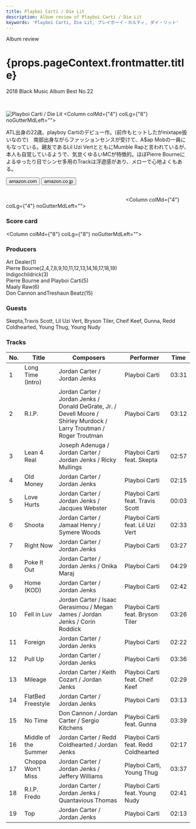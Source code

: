```yaml
---
title: Playboi Carti / Die Lit
description: Album review of Playboi Carti / Die Lit
keywords: 'Playboi Carti, Die Lit, プレイボーイ・カルティ, ダイ・リット'
---
```




<p className="largeP">Album review</p>
<h1 className="h1--no--margin">{props.pageContext.frontmatter.title}</h1>
<p className="largeP"><Link to="/best50/2018/">2018 Black Music Album Best No.22</Link></p>

<br/>
<Row  className="image-card-group">
	<Column colMd={"3"} colLg={"4"} noGutterMdLeft="">
       <ImageCard>

![Playboi Carti / Die Lit](../../images/cd/playboicarti1L.jpg) 
</ImageCard>
	</Column>
	<Column colMd={"4"} colLg={"8"} noGutterMdLeft="">
	  <p>
	    ATL出身の22歳、playboy Cartiのデビュー作。(前作もヒットしたがmixtape扱いなので)　南部出身ながらファッションセンスが受けて、A$ap Mobの一員にもなっている。親友であるLil Uzi VertとともにMumble Rapと言われているが、本人も自覚しているようで、気怠くゆるいMCが特徴的。ほぼPierre Bourneによるゆったり目でシンセ多用のTrackは浮遊感があり、メローで心地よくもある。
    </p>
    <div>
	    <Button className="button-right-mergin"  href="https://amzn.to/2YTuUPh" kind="primary" size="small" renderIcon={ArrowUpRight24}>
        amazon.com
      </Button>
      <Button className="button-right-mergin"  href="https://amzn.to/2YFGzRp" kind="secondary" size="small" renderIcon={ArrowUpRight24}>
        amazon.co.jp
      </Button>
	  </div>
	  <a style="display:inline-block;overflow:hidden;background:url(https://linkmaker.itunes.apple.com/ja-jp/lockup.svg?releaseDate=2018-05-11&kind=album&bubble=apple_music&style=mono-black) no-repeat;width:180px;height:45px;" href="https://geo.music.apple.com/jp/album/die-lit/1381553184?mt=1&app=music&ls=1&at=11lcug"></a>
    <a style="display:inline-block;overflow:hidden;background:url(https://linkmaker.itunes.apple.com/ja-jp/badge-lrg.svg?releaseDate=2018-05-11&kind=album&bubble=itunes_music) no-repeat;width:140px;height:41px;" href="https://geo.music.apple.com/jp/album/die-lit/1381553184?app=itunes&at=11lcug"></a>
  </Column>
</Row>
<Row >
  <Column colMd={"4"} colLg={"4"} noGutterMdLeft="">
    <div>
      <h3>Score card</h3>
	    <SliderJS1 value="1" />
      <SliderJS2 value="2" />
	    <SliderJS3 value="2" />
      <SliderJS4 value="8" />
    </div>
  </Column>
  <Column colMd={"8"} colLg={"8"} noGutterMdLeft="">
    <div>
      <h3>Producers</h3>
      <p>
        Art Dealer(1)
        <br/>Pierre Bourne(2,4,7,8,9,10,11,12,13,14,16,17,18,19)
        <br/>Indigochildrick(3)
        <br/>Pierre Bourne and Playboi Carti(5)
        <br/>Maaly Raw(6)
        <br/>Don Cannon andTreshaun Beatz(15)
      </p>
      <h3>Guests</h3>
      <p>
        Skepta,Travis Scott, Lil Uzi Vert, Bryson Tiler, Cheif Keef, Gunna, Redd Coldhearted, Young Thug, Young Nudy
      </p>
    </div>
  </Column>
</Row>

<h3>Tracks</h3>

|	No. |	 Title               |	 Composers                                                                                                           |	 Performer                          |	 Time	|
| --- |	-------------------- | --------------------------------------------------------------------------------------------------------------------- | ------------------------------------ | ----- |
|	1	  |	Long Time (Intro)    | Jordan Carter / Jordan Jenks                                                                                          | Playboi Carti                       	|	03:31 |
|	2	  |	R.I.P.               | Jordan Carter / Jordan Jenks / Donald DeGrate, Jr. / Devell Moore / Shirley Murdock / Larry Troutman / Roger Troutman | Playboi Carti                       	|	03:12 |
|	3	  |	Lean 4 Real          | Joseph Adenuga / Jordan Carter / Jordan Jenks / Ricky Mullings                                                        | Playboi Carti feat. Skepta          	|	02:57 |
|	4	  |	Old Money            | Jordan Carter / Jordan Jenks                                                                                          | Playboi Carti                       	|	02:15 |
|	5	  |	Love Hurts           | Jordan Carter / Jordan Jenks / Jacques Webster                                                                        | Playboi Carti feat. Travis Scott    	|	00:03 |
|	6	  |	Shoota               | Jordan Carter / Jamaal Henry / Symere Woods                                                                           | Playboi Carti feat. Lil Uzi Vert    	|	02:33 |
|	7	  |	Right Now            | Jordan Carter / Jordan Jenks                                                                                          | Playboi Carti                       	|	03:27 |
|	8	  |	Poke It Out          | Jordan Carter / Jordan Jenks / Onika Maraj                                                                            | Playboi Carti                       	|	04:29 |
|	9	  |	Home (KOD)           | Jordan Carter / Jordan Jenks                                                                                          | Playboi Carti                       	|	02:42 |
|	10	|	Fell in Luv          | Jordan Carter / Isaac Gerasimou / Megan James / Jordan Jenks / Corin Roddick                                          | Playboi Carti feat. Bryson Tiler    	|	03:26 |
|	11	|	Foreign              | Jordan Carter / Jordan Jenks                                                                                          | Playboi Carti                       	|	02:22 |
|	12	|	Pull Up              | Jordan Carter / Jordan Jenks                                                                                          | Playboi Carti                       	|	03:36 |
|	13	|	Mileage              | Jordan Carter / Keith Cozart / Jordan Jenks                                                                           | Playboi Carti feat. Cheif Keef      	|	02:29 |
|	14	|	FlatBed Freestyle    | Jordan Carter / Jordan Jenks                                                                                          | Playboi Carti                       	|	03:13 |
|	15	|	No Time              | Don Cannon / Jordan Carter / Sergio Kitchens                                                                          | Playboi Carti feat. Gunna           	|	03:39 |
|	16	|	Middle of the Summer | Jordan Carter / Redd Coldhearted / Jordan Jenks                                                                       | Playboi Carti feat. Redd Coldhearted	|	02:17 |
|	17	|	Choppa Won't Miss    | Jordan Carter / Jordan Jenks / Jeffery Williams                                                                       | Playboi Carti, Young Thug           	|	03:37 |
|	18	|	R.I.P. Fredo         | Jordan Carter / Jordan Jenks / Quantavious Thomas                                                                     | Playboi Carti feat. Young Nudy      	|	02:41 |
|	19	|	Top                  | Jordan Carter / Jordan Jenks                                                                                          | Playboi Carti                       	|	02:13 |
